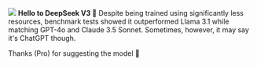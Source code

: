 
![](https://res.cloudinary.com/dltbv060k/image/upload/v1742050475/01-01_xkmtb8.png)
**Hello to DeepSeek V3 🐳**
Despite being trained using significantly less resources,
benchmark tests showed it outperformed Llama 3.1
while matching GPT-4o and Claude 3.5 Sonnet.
Sometimes, however, it may say it's ChatGPT though.

Thanks <ReleaseUser name="huy"/> (Pro) for suggesting the model 🙇